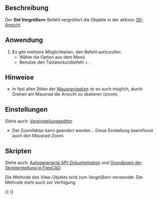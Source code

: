 <languages/>

{{Docnav/de
|[[Std_ViewIvIssueCamPos/de|KamerapositionAusgeben]]
|[[Std_ViewZoomOut/de|Vergrößern]]
|[[Std_View_Menu/de|Std Ansichtsmenü]]
|IconL=Std_ViewIvIssueCamPos.svg
|IconR=Std_ViewZoomOut.svg
|IconC=Freecad.svg
}}

{{GuiCommand/de
|Name/de=Std ViewZoomIn
|MenuLocation=Ansicht → Zoom‏‎ → Vergrößern
|Workbenches=Alle
|Shortcut={{KEY|Strg}} + {{KEY|+}}
|SeeAlso=[[Std_ViewZoomOut/de|Szd Verkleinern]], [[Std_ViewBoxZoom/de|Zoomen mit Rechteck]]
}}

<span id="Description"></span>
==Beschreibung== 

Der '''Std Vergrößern'''-Befehl vergrößert die Objekte in der aktiven [[3D_view|3D-Ansicht]].

<span id="Usage"></span>
==Anwendung==

# Es gibt mehrere Möglichkeiten, den Befehl aufzurufen:
#* Wähle die Option {{MenuCommand|Ansicht → Zoom‏‎ → [[Image:Std_ViewZoomIn.svg|16px]] Vergrößern}} aus dem Menü
#* Benutze den Tastaturkurzbefehl {{KEY|Strg}} + {{KEY|+}}.

<span id="Notes"></span>
==Hinweise==

* In fast allen Stilen der [[Mouse_navigation/de|Mausnavigation]] ist es auch möglich, durch Drehen am Mausrad die Ansicht zu skalieren (zoom).

<span id="Preferences"></span>
==Einstellungen==

Siehe auch: [[Preferences_Editor/de|Voreinstellungseditor]].

* Der Zoomfaktor kann geändert werden: {{MenuCommand|Bearbeiten → Einstellungen... → Anzeigen → Navigation → Zoom-Schritt}}. Diese Einstellung beeinflusst auch den Mausrad-Zoom.

<span id="Scripting"></span>
==Skripten==

Siehe auch: [https://freecad.github.io/SourceDoc/ Autogenerierte API-Dokumentation] und [[FreeCAD_Scripting_Basics/de|Grundlagen der Skripterstellung in FreeCAD]].

Die Methode {{incode|zoomIn}} des View-Objekts wird zum Vergrößern verwendet. Die Methode {{incode|zoomOut}} steht auch zur Verfügung.

{{Code|code=
import FreeCADGui

view = FreeCADGui.ActiveDocument.ActiveView
view.zoomIn()
}}


{{Docnav/de
|[[Std_ViewIvIssueCamPos/de|KamerapositionAusgeben]]
|[[Std_ViewZoomOut/de|Vergrößern]]
|[[Std_View_Menu/de|Std Ansichtsmenü]]
|IconL=Std_ViewIvIssueCamPos.svg
|IconR=Std_ViewZoomOut.svg
|IconC=Freecad.svg
}}

{{Std_Base_navi{{#translation:}}}}
{{Userdocnavi{{#translation:}}}}